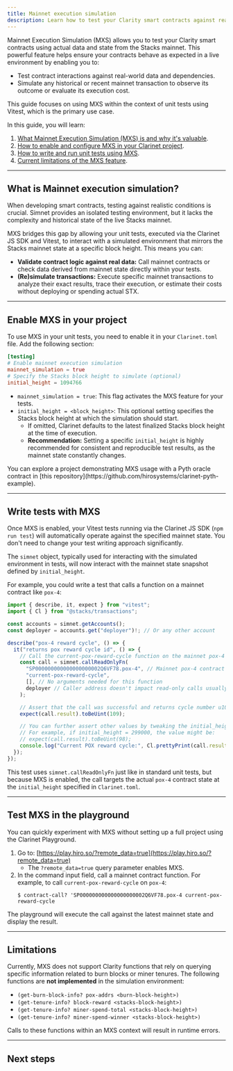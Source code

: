 ```yaml
---
title: Mainnet execution simulation
description: Learn how to test your Clarity smart contracts against real-world Mainnet data using the Clarinet JS SDK's Mainnet Execution Simulation (MXS) feature.
---
```


Mainnet Execution Simulation (MXS) allows you to test your Clarity smart contracts using actual data and state from the Stacks mainnet. This powerful feature helps ensure your contracts behave as expected in a live environment by enabling you to:

- Test contract interactions against real-world data and dependencies.
- Simulate any historical or recent mainnet transaction to observe its outcome or evaluate its execution cost.

This guide focuses on using MXS within the context of unit tests using Vitest, which is the primary use case.

In this guide, you will learn:

1. [What Mainnet Execution Simulation (MXS) is and why it's valuable](#what-is-mainnet-execution-simulation).
2. [How to enable and configure MXS in your Clarinet project](#enable-mxs-in-your-project).
3. [How to write and run unit tests using MXS](#write-tests-with-mxs).
4. [Current limitations of the MXS feature](#limitations).

---

## What is Mainnet execution simulation?

When developing smart contracts, testing against realistic conditions is crucial. Simnet provides an isolated testing environment, but it lacks the complexity and historical state of the live Stacks mainnet.

MXS bridges this gap by allowing your unit tests, executed via the Clarinet JS SDK and Vitest, to interact with a simulated environment that mirrors the Stacks mainnet state at a specific block height. This means you can:

- **Validate contract logic against real data:** Call mainnet contracts or check data derived from mainnet state directly within your tests.
- **(Re)simulate transactions:** Execute specific mainnet transactions to analyze their exact results, trace their execution, or estimate their costs without deploying or spending actual STX.

---

## Enable MXS in your project

To use MXS in your unit tests, you need to enable it in your `Clarinet.toml` file. Add the following section:

```toml -c
[testing]
# Enable mainnet execution simulation
mainnet_simulation = true
# Specify the Stacks block height to simulate (optional)
initial_height = 1094766
```

- `mainnet_simulation = true`: This flag activates the MXS feature for your tests.
- `initial_height = <block_height>`: This optional setting specifies the Stacks block height at which the simulation should start.
  - If omitted, Clarinet defaults to the latest finalized Stacks block height at the time of execution.
  - **Recommendation:** Setting a specific `initial_height` is highly recommended for consistent and reproducible test results, as the mainnet state constantly changes.

<Callout title="Example Project">
You can explore a project demonstrating MXS usage with a Pyth oracle contract in [this repository](https://github.com/hirosystems/clarinet-pyth-example).
</Callout>

---

## Write tests with MXS

Once MXS is enabled, your Vitest tests running via the Clarinet JS SDK (`npm run test`) will automatically operate against the specified mainnet state. You don't need to change your test writing approach significantly.

The `simnet` object, typically used for interacting with the simulated environment in tests, will now interact with the mainnet state snapshot defined by `initial_height`.

For example, you could write a test that calls a function on a mainnet contract like `pox-4`:

```ts -cn
import { describe, it, expect } from "vitest";
import { Cl } from "@stacks/transactions";

const accounts = simnet.getAccounts();
const deployer = accounts.get("deployer")!; // Or any other account

describe("pox-4 reward cycle", () => {
  it("returns pox reward cycle id", () => {
    // Call the current-pox-reward-cycle function on the mainnet pox-4 contract
    const call = simnet.callReadOnlyFn(
      "SP000000000000000000002Q6VF78.pox-4", // Mainnet pox-4 contract principal
      "current-pox-reward-cycle",
      [], // No arguments needed for this function
      deployer // Caller address doesn't impact read-only calls usually
    );

    // Assert that the call was successful and returns cycle number u109
    expect(call.result).toBeUint(109);

    // You can further assert other values by tweaking the initial_height in `Clarinet.toml`
    // For example, if initial_height = 299000, the value might be:
    // expect(call.result).toBeUint(98);
    console.log("Current POX reward cycle:", Cl.prettyPrint(call.result));
  });
});

```

This test uses `simnet.callReadOnlyFn` just like in standard unit tests, but because MXS is enabled, the call targets the actual `pox-4` contract state at the `initial_height` specified in `Clarinet.toml`.

---

## Test MXS in the playground

You can quickly experiment with MXS without setting up a full project using the Clarinet Playground.

1.  Go to: [https://play.hiro.so/?remote_data=true](https://play.hiro.so/?remote_data=true)
    -   The `?remote_data=true` query parameter enables MXS.
2.  In the command input field, call a mainnet contract function. For example, to call `current-pox-reward-cycle` on `pox-4`:
    ```terminal
    $ contract-call? 'SP000000000000000000002Q6VF78.pox-4 current-pox-reward-cycle
    ```
The playground will execute the call against the latest mainnet state and display the result.

---

## Limitations

Currently, MXS does not support Clarity functions that rely on querying specific information related to burn blocks or miner tenures. The following functions are **not implemented** in the simulation environment:

- `(get-burn-block-info? pox-addrs <burn-block-height>)`
- `(get-tenure-info? block-reward <stacks-block-height>)`
- `(get-tenure-info? miner-spend-total <stacks-block-height>)`
- `(get-tenure-info? miner-spend-winner <stacks-block-height>)`

Calls to these functions within an MXS context will result in runtime errors.

---

## Next steps

<Cards>
  <Card
    href="/stacks/clarinet-js-sdk/references/methods"
    title="SDK Methods" 
    description="Explore the methods available for interacting with simnet."
  />
  <Card
    href="/stacks/clarinet-js-sdk/guides/unit-testing"
    title="Unit Testing Guide"
    description="Review the fundamentals of unit testing Clarity contracts with the Clarinet JS SDK."
  />
</Cards>
